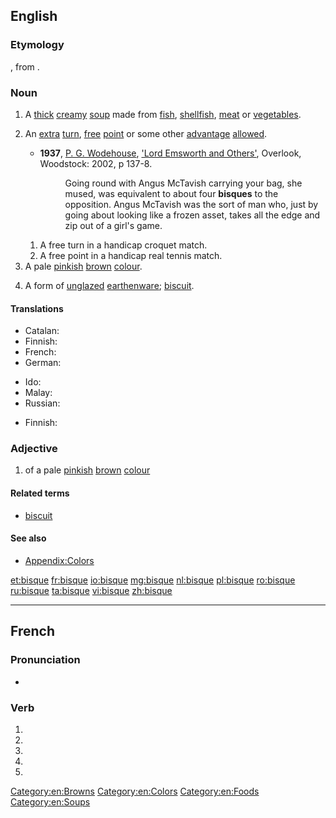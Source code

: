 ==English==
{{wikipedia}}

===Etymology===
{{borrowing|fr|bisque|lang=en}}, from {{m|fr|Biscaye}}.

===Noun===
{{en-noun|~}}

# A [[thick]] [[creamy]] [[soup]] made from [[fish]], [[shellfish]], [[meat]] or [[vegetable]]s.
# {{label|en|sports}} An [[extra]] [[turn]], [[free]] [[point]] or some other [[advantage]] [[allowed]].
#* '''1937''', [[w:P._G._Wodehouse|P. G. Wodehouse]], [[w:Lord_Emsworth_and_Others|'Lord Emsworth and Others']], Overlook, Woodstock: 2002, p 137-8.
#*: Going round with Angus McTavish carrying your bag, she mused, was equivalent to about four '''bisques''' to the opposition. Angus McTavish was the sort of man who, just by going about looking like a frozen asset, takes all the edge and zip out of a girl's game.
## A free turn in a handicap croquet match.
## A free point in a handicap real tennis match.
# A pale [[pink]]ish [[brown]] [[colour]].
#: {{color panel|FFE4C4}}
# A form of [[unglazed]] [[earthenware]]; [[biscuit]].

====Translations====
{{trans-top|thick creamy soup}}
* Catalan: {{t-needed|ca}}
* Finnish: {{t|fi|bisque}}
* French: {{t-needed|fr}}
* German: {{t-needed|de}}
{{trans-mid}}
* Ido: {{t+|io|bisko}}
* Malay: {{t|ms|biska}}
* Russian: {{t+|ru|густо́й}} {{t+|ru|суп|m}}
{{trans-bottom}}

{{trans-top|form of unglazed earthenware}}
* Finnish: {{t|fi|bisque}}
{{trans-mid}}
{{trans-bottom}}

===Adjective===
{{en-adj|-}}

# of a pale [[pink]]ish [[brown]] [[colour]]

====Related terms====
* [[biscuit]]

====See also====
* [[Appendix:Colors]]

[[Category:en:Browns]]
[[Category:en:Colors]]
[[Category:en:Foods]]
[[Category:en:Soups]]

[[et:bisque]]
[[fr:bisque]]
[[io:bisque]]
[[mg:bisque]]
[[nl:bisque]]
[[pl:bisque]]
[[ro:bisque]]
[[ru:bisque]]
[[ta:bisque]]
[[vi:bisque]]
[[zh:bisque]]

----
{{also|bisqué}}
==French==

===Pronunciation===
* {{homophones|bisquent|bisques|lang=fr}}

===Verb===
{{fr-verb form}}

# {{conjugation of|bisquer||1|s|pres|ind|lang=fr}}
# {{conjugation of|bisquer||3|s|pres|ind|lang=fr}}
# {{conjugation of|bisquer||1|s|pres|sub|lang=fr}}
# {{conjugation of|bisquer||3|s|pres|sub|lang=fr}}
# {{conjugation of|bisquer||2|s|imp|lang=fr}}

{{rfc-auto}}
